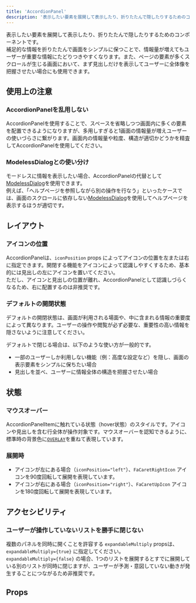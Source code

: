 ```yaml
---
title: 'AccordionPanel'
description: '表示したい要素を展開して表示したり、折りたたんで隠したりするためのコンポーネントです。'
---
```


表示したい要素を展開して表示したり、折りたたんで隠したりするためのコンポーネントです。  
補足的な情報を折りたたんで画面をシンプルに保つことで、情報量が増えてもユーザーが重要な情報にたどりつきやすくなります。また、ページの要素が多くスクロールが生じる画面において、まず見出しだけを表示してユーザーに全体像を把握させたい場合にも使用できます。

<ComponentStory name="AccordionPanel" />

## 使用上の注意
### AccordionPanelを乱用しない
AccordionPanelを使用することで、スペースを省略しつつ画面内に多くの要素を配置できるようになりますが、多用しすぎると1画面の情報量が増えユーザーの使いづらさに繋がります。画面内の情報量や粒度、構造が適切かどうかを精査してAccordionPanelを使用してください。

### ModelessDialogとの使い分け
モードレスに情報を表示したい場合、AccordionPanelの代替として[ModelessDialog](/products/components/dialog/#h3-3)を使用できます。  
例えば、「ヘルプページを参照しながら別の操作を行なう」といったケースでは、画面のスクロールに依存しない[ModelessDialog](/products/components/dialog/#h3-3)を使用してヘルプページを表示するほうが適切です。

## レイアウト

### アイコンの位置
AccordionPanelは、`iconPosition` props によってアイコンの位置を左または右に指定できます。開閉する機能をアイコンによって認識しやすくするため、基本的には見出しの左にアイコンを置いてください。  
ただし、アイコンと見出しの位置が離れ、AccordionPanelとして認識しづらくなるため、右に配置するのは非推奨です。

### デフォルトの開閉状態

デフォルトの開閉状態は、画面が利用される場面や、中に含まれる情報の重要度によって異なります。ユーザーの操作や閲覧が必ず必要な、重要性の高い情報を隠さないように注意してください。  

デフォルトで閉じる場合は、以下のような使い方が一般的です。
- 一部のユーザーしか利用しない機能（例：高度な設定など）を隠し、画面の表示要素をシンプルに保ちたい場合
- 見出しを並べ、ユーザーに情報全体の構造を把握させたい場合

## 状態

### マウスオーバー
AccordionPanelItemに触れている状態（hover状態）のスタイルです。アイコンや見出しを含む行全体が操作対象です。マウスオーバーを認知できるように、標準時の背景色に[`OVERLAY`](/products/design-tokens/color/#h3-3)を重ねて表現しています。  

### 展開時
- アイコンが左にある場合（`iconPosition="left"`）、`FaCaretRightIcon` アイコンを90度回転して展開を表現しています。
- アイコンが右にある場合（`iconPosition="right"`）、`FaCaretUpIcon` アイコンを180度回転して展開を表現しています。

## アクセシビリティ
### ユーザーが操作していないリストを勝手に閉じない
複数のパネルを同時に開くことを許容する `expandableMultiply` propsは、`expandableMultiply={true}` に指定してください。  
`expandableMultiply={false}` の場合、1つのリストを展開するとすでに展開している別のリストが同時に閉じますが、ユーザーが予測・意図していない動きが発生することにつながるため非推奨です。 

## Props

<ComponentPropsTable name="AccordionPanel" showTitle />

<ComponentPropsTable name="AccordionPanelItem" showTitle />

<ComponentPropsTable name="AccordionPanelTrigger" showTitle />